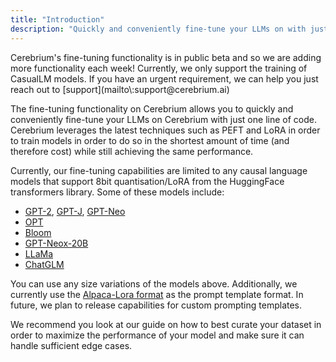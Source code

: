 ```yaml
---
title: "Introduction"
description: "Quickly and conveniently fine-tune your LLMs on with just one line of code!"
---
```


<Note>
  Cerebrium's fine-tuning functionality is in public beta and so we are adding
  more functionality each week! Currently, we only support the training of
  CasualLM models. If you have an urgent requirement, we can help you just reach
  out to [support](mailto\:support@cerebrium.ai) 
</Note>

The fine-tuning functionality on Cerebrium allows you to quickly and conveniently fine-tune your LLMs on Cerebrium with just one line of code. Cerebrium leverages
the latest techniques such as PEFT and LoRA in order to train models in order to do so in the shortest amount of time (and therefore cost) while still achieving the
same performance.

Currently, our fine-tuning capabilities are limited to any causal language models that support 8bit quantisation/LoRA from the HuggingFace transformers library. Some of these models include:

- [GPT-2](https://huggingface.co/gpt2), [GPT-J](https://huggingface.co/EleutherAI/gpt-j-6b), [GPT-Neo](https://huggingface.co/EleutherAI/gpt-neo-2.7B)
- [OPT](https://huggingface.co/facebook/opt-1.3b)
- [Bloom](https://huggingface.co/bigscience/bloom-560m)
- [GPT-Neox-20B](https://huggingface.co/EleutherAI/gpt-neox-20b)
- [LLaMa](https://huggingface.co/decapoda-research/llama-7b-hf)
- [ChatGLM](https://huggingface.co/THUDM/chatglm2-6b)

You can use any size variations of the models above. Additionally, we currently use the [Alpaca-Lora format](https://github.com/TianyiPeng/alpaca-lora/tree/main/templates) as the prompt template format. In future,
we plan to release capabilities for custom prompting templates.

We recommend you look at our guide on how to best curate your dataset in order to maximize the performance of your model and make sure it can handle sufficient edge cases.
